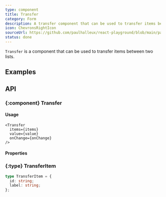 ```yaml
---
type: component
title: Transfer
category: Form
description: A transfer component that can be used to transfer items between two lists.
icon: ChevronsRightIcon
sourceUrl: https://github.com/paulhalleux/react-playground/blob/main/packages/playground/src/components/Transfer/Transfer.tsx
status: done
---
```


`Transfer` is a component that can be used to transfer items between two lists.

## Examples

<Example name="components/Form/Transfer" />

## API

### \{:component} Transfer

#### Usage

```tsx
<Transfer
  items={items}
  value={value}
  onChange={onChange}
/>
```

#### Properties

<Properties component="Transfer" />

### \{:type} TransferItem

```ts
type TransferItem = {
  id: string;
  label: string;
};
```